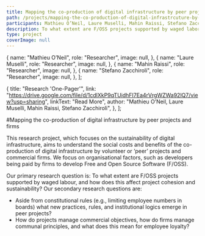 ```yaml
---
title: Mapping the co-production of digital infrastructure by peer projects and firms
path: /projects/mapping-the-co-production-of-digital-infrastrcuture-by-peer-projects-and-firms
participants: Mathieu O’Neil, Laure Muselli, Mahin Raissi, Stefano Zacchiroli
description: To what extent are F/OSS projects supported by waged labor, and how does this affect project cohesion and sustainability?
type: project
coverImage: null
---
```


  {
    name: "Mathieu O’Neil",
    role: "Researcher",
    image: null,
  },
  {
    name: "Laure Muselli",
    role: "Researcher",
    image: null,
  },
  {
    name: "Mahin Raissi",
    role: "Researcher",
    image: null,
  },
  {
    name: "Stefano Zacchiroli",
    role: "Researcher",
    image: null,
  },
];

  {
    title: "Research 'One-Pager'",
    link: "https://drive.google.com/file/d/1cdlXkP9qTUidhFI7Ea4rVrgWZWa92lQ7/view?usp=sharing",
    linkText: "Read More",
    author: "Mathieu O’Neil, Laure Muselli, Mahin Raissi, Stefano Zacchiroli",
  },
];

#Mapping the co-production of digital infrastructure by peer projects and firms

This research project, which focuses on the sustainability of digital infrastructure, aims to understand the social costs and benefits of the co-production of digital infrastructure by volunteer or ‘peer’ projects and commercial firms. We focus on organisational factors, such as developers being paid by firms to develop Free and Open Source Software (F/OSS).

Our primary research question is: To what extent are F/OSS projects supported by waged labour, and how does this affect project cohesion and sustainability? Our secondary research questions are:

- Aside from constitutional rules (e.g., limiting employee numbers in boards) what new practices, rules, and institutional logics emerge in peer projects?
- How do projects manage commercial objectives, how do firms manage communal principles, and what does this mean for employee loyalty?
